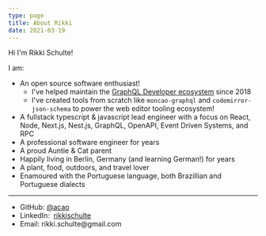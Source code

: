 ```yaml
---
type: page
title: About Rikki
date: 2021-03-19
---
```



Hi I'm Rikki Schulte!


I am:

- An open source software enthusiast!
  - I've helped maintain the [GraphQL Developer ecosystem](https://github.com/graphql/graphiql) since 2018
  - I've created tools from scratch like `moncao-graphql` and `codemirror-json-schema` to power the web editor tooling ecosystem!
- A fullstack typescript & javascript lead engineer with a focus on React, Node, Next.js, Nest.js, GraphQL, OpenAPI, Event Driven Systems, and RPC
- A professional software engineer for <Since /> years
- A proud Auntie & Cat parent
- Happily living in Berlin, Germany (and learning German!) for <BerlinSince /> years
- A plant, food, outdoors, and travel lover
- Enamoured with the Portuguese language, both Brazillian and Portuguese dialects

---

<div>
  <ul className="list-none">
    <li>
      GitHub:&nbsp;<a href="https://github.com/acao">@acao</a>
    </li>
    <li>
      LinkedIn:&nbsp;
      <a href="https://www.linkedin.com/in/rikkischulte/">rikkischulte</a>
    </li>
    <li>Email:&nbsp;rikki.schulte@gmail.com </li>
  </ul>
</div>

